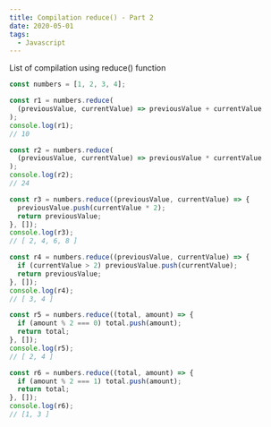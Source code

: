 ```yaml
---
title: Compilation reduce() - Part 2
date: 2020-05-01
tags:
  - Javascript
---
```


List of compilation using reduce() function

```js
const numbers = [1, 2, 3, 4];

const r1 = numbers.reduce(
  (previousValue, currentValue) => previousValue + currentValue
);
console.log(r1);
// 10

const r2 = numbers.reduce(
  (previousValue, currentValue) => previousValue * currentValue
);
console.log(r2);
// 24

const r3 = numbers.reduce((previousValue, currentValue) => {
  previousValue.push(currentValue * 2);
  return previousValue;
}, []);
console.log(r3);
// [ 2, 4, 6, 8 ]

const r4 = numbers.reduce((previousValue, currentValue) => {
  if (currentValue > 2) previousValue.push(currentValue);
  return previousValue;
}, []);
console.log(r4);
// [ 3, 4 ]

const r5 = numbers.reduce((total, amount) => {
  if (amount % 2 === 0) total.push(amount);
  return total;
}, []);
console.log(r5);
// [ 2, 4 ]

const r6 = numbers.reduce((total, amount) => {
  if (amount % 2 === 1) total.push(amount);
  return total;
}, []);
console.log(r6);
// [1, 3 ]
```
